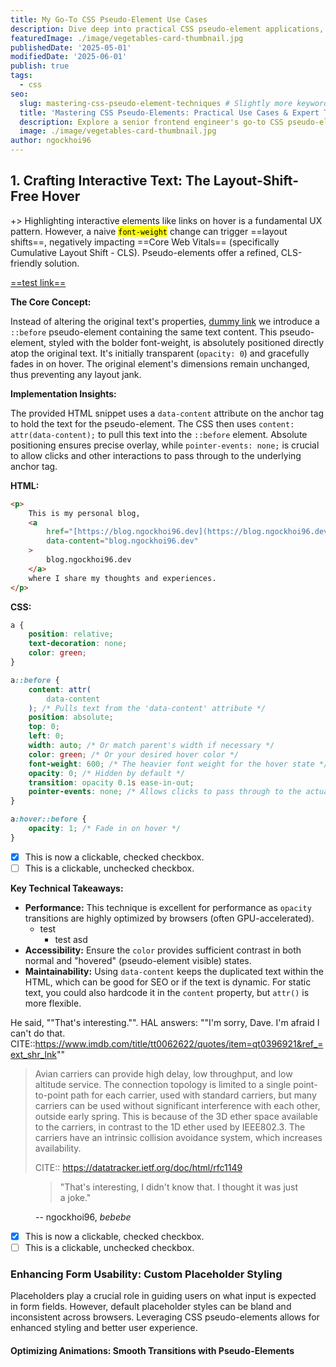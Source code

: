 ```yaml
---
title: My Go-To CSS Pseudo-Element Use Cases
description: Dive deep into practical CSS pseudo-element applications, from crafting elegant UI details and enhancing form usability to optimizing animations for a smoother user experience.
featuredImage: ./image/vegetables-card-thumbnail.jpg
publishedDate: '2025-05-01'
modifiedDate: '2025-06-01'
publish: true
tags:
  - css
seo:
  slug: mastering-css-pseudo-element-techniques # Slightly more keyword-rich slug
  title: 'Mastering CSS Pseudo-Elements: Practical Use Cases & Expert Tips'
  description: Explore a senior frontend engineer's go-to CSS pseudo-element techniques for enhancing UIs, optimizing performance, and writing cleaner, more maintainable code.
  image: ./image/vegetables-card-thumbnail.jpg
author: ngockhoi96
---
```


## 1. Crafting Interactive Text: The Layout-Shift-Free Hover

+> Highlighting interactive elements like links on hover is a fundamental UX pattern. However, a naive <mark>`font-weight`</mark> change can trigger ==layout shifts==, negatively impacting ==Core Web Vitals== (specifically Cumulative Layout Shift - CLS). Pseudo-elements offer a refined, CLS-friendly solution.

[==test link==](https://developer.mozilla.org/en-US/blog/launching-new-front-end/)

**The Core Concept:**

Instead of altering the original text's properties, [dummy link](https://blog.ngockhoi96.dev) we introduce a `::before` pseudo-element containing the same text content. This pseudo-element, styled with the bolder font-weight, is absolutely positioned directly atop the original text. It's initially transparent (`opacity: 0`) and gracefully fades in on hover. The original element's dimensions remain unchanged, thus preventing any layout jank.

**Implementation Insights:**

The provided HTML snippet uses a `data-content` attribute on the anchor tag to hold the text for the pseudo-element. The CSS then uses `content: attr(data-content);` to pull this text into the `::before` element. Absolute positioning ensures precise overlay, while `pointer-events: none;` is crucial to allow clicks and other interactions to pass through to the underlying anchor tag.

**HTML:**

```html
<p>
	This is my personal blog,
	<a
		href="[https://blog.ngockhoi96.dev](https://blog.ngockhoi96.dev)"
		data-content="blog.ngockhoi96.dev"
	>
		blog.ngockhoi96.dev
	</a>
	where I share my thoughts and experiences.
</p>
```

**CSS:**

```css
a {
	position: relative;
	text-decoration: none;
	color: green;
}

a::before {
	content: attr(
		data-content
	); /* Pulls text from the 'data-content' attribute */
	position: absolute;
	top: 0;
	left: 0;
	width: auto; /* Or match parent's width if necessary */
	color: green; /* Or your desired hover color */
	font-weight: 600; /* The heavier font weight for the hover state */
	opacity: 0; /* Hidden by default */
	transition: opacity 0.1s ease-in-out;
	pointer-events: none; /* Allows clicks to pass through to the actual link below */
}

a:hover::before {
	opacity: 1; /* Fade in on hover */
}
```

- [x] This is now a clickable, checked checkbox.
- [ ] This is a clickable, unchecked checkbox.

**Key Technical Takeaways:**

- **Performance:** This technique is excellent for performance as `opacity` transitions are highly optimized by browsers (often GPU-accelerated).
  - test
    - test asd
- **Accessibility:** Ensure the `color` provides sufficient contrast in both normal and "hovered" (pseudo-element visible) states.
- **Maintainability:** Using `data-content` keeps the duplicated text within the HTML, which can be good for SEO or if the text is dynamic. For static text, you could also hardcode it in the `content` property, but `attr()` is more flexible.

He said, ""That's interesting."". HAL answers: ""I'm sorry, Dave. I'm afraid I can't do that. CITE::https://www.imdb.com/title/tt0062622/quotes/item=qt0396921&ref_=ext_shr_lnk""

> Avian carriers can provide high delay, low throughput, and low altitude service. The connection topology is limited to a single point-to-point path for each carrier, used with standard carriers, but many carriers can be used without significant interference with each other, outside early spring. This is because of the 3D ether space available to the carriers, in contrast to the 1D ether used by IEEE802.3. The carriers have an intrinsic collision avoidance system, which increases availability.
>
> CITE:: https://datatracker.ietf.org/doc/html/rfc1149

<figure citeURL='https://blog.ngockhoi96.dev'>
	<blockquote>
		"That's interesting, I didn't know that. I thought it was just a joke."
	</blockquote>
	<figcaption>
		-- ngockhoi96, <cite>bebebe</cite>
	</figcaption>
</figure>

- [x] This is now a clickable, checked checkbox.
- [ ] This is a clickable, unchecked checkbox.

### Enhancing Form Usability: Custom Placeholder Styling

Placeholders play a crucial role in guiding users on what input is expected in form fields. However, default placeholder styles can be bland and inconsistent across browsers. Leveraging CSS pseudo-elements allows for enhanced styling and better user experience.

#### Optimizing Animations: Smooth Transitions with Pseudo-Elements
